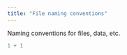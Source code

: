 ```yaml
---
title: "File naming conventions"
---
```


Naming conventions for files, data, etc.

```r
1 + 1
```
